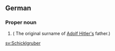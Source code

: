 ==German==

===Proper noun===
{{infl|de|proper noun}}

# {{surname|lang=de}} ( The original surname of [[w:Adolf Hitler|Adolf Hitler's]] father.)

[[sv:Schicklgruber]]